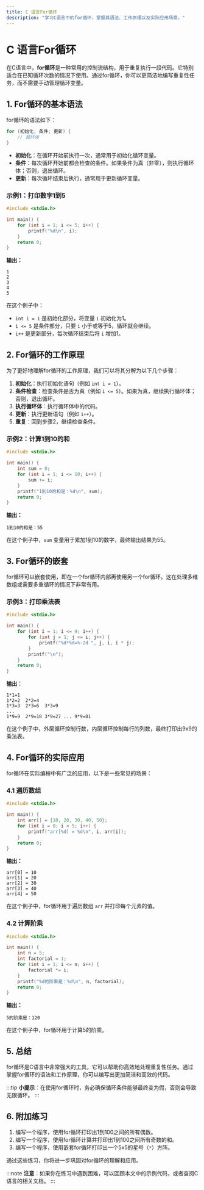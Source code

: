 ```yaml
---
title: C 语言For循环
description: "学习C语言中的for循环，掌握其语法、工作原理以及实际应用场景。"
---
```


# C 语言For循环

在C语言中，**for循环**是一种常用的控制流结构，用于重复执行一段代码。它特别适合在已知循环次数的情况下使用。通过for循环，你可以更简洁地编写重复性任务，而不需要手动管理循环变量。

## 1. For循环的基本语法

for循环的语法如下：

```c
for (初始化; 条件; 更新) {
    // 循环体
}
```

- **初始化**：在循环开始前执行一次，通常用于初始化循环变量。
- **条件**：每次循环开始前都会检查的条件。如果条件为真（非零），则执行循环体；否则，退出循环。
- **更新**：每次循环结束后执行，通常用于更新循环变量。

### 示例1：打印数字1到5

```c
#include <stdio.h>

int main() {
    for (int i = 1; i <= 5; i++) {
        printf("%d\n", i);
    }
    return 0;
}
```

**输出：**

```
1
2
3
4
5
```

在这个例子中：
- `int i = 1` 是初始化部分，将变量 `i` 初始化为1。
- `i <= 5` 是条件部分，只要 `i` 小于或等于5，循环就会继续。
- `i++` 是更新部分，每次循环结束后将 `i` 增加1。

## 2. For循环的工作原理

为了更好地理解for循环的工作原理，我们可以将其分解为以下几个步骤：

1. **初始化**：执行初始化语句（例如 `int i = 1`）。
2. **条件检查**：检查条件是否为真（例如 `i <= 5`）。如果为真，继续执行循环体；否则，退出循环。
3. **执行循环体**：执行循环体中的代码。
4. **更新**：执行更新语句（例如 `i++`）。
5. **重复**：回到步骤2，继续检查条件。

### 示例2：计算1到10的和

```c
#include <stdio.h>

int main() {
    int sum = 0;
    for (int i = 1; i <= 10; i++) {
        sum += i;
    }
    printf("1到10的和是：%d\n", sum);
    return 0;
}
```

**输出：**

```
1到10的和是：55
```

在这个例子中，`sum` 变量用于累加1到10的数字，最终输出结果为55。

## 3. For循环的嵌套

for循环可以嵌套使用，即在一个for循环内部再使用另一个for循环。这在处理多维数组或需要多重循环的情况下非常有用。

### 示例3：打印乘法表

```c
#include <stdio.h>

int main() {
    for (int i = 1; i <= 9; i++) {
        for (int j = 1; j <= i; j++) {
            printf("%d*%d=%-2d ", j, i, i * j);
        }
        printf("\n");
    }
    return 0;
}
```

**输出：**

```
1*1=1  
1*2=2  2*2=4  
1*3=3  2*3=6  3*3=9  
...
1*9=9  2*9=18 3*9=27 ... 9*9=81
```

在这个例子中，外层循环控制行数，内层循环控制每行的列数，最终打印出9x9的乘法表。

## 4. For循环的实际应用

for循环在实际编程中有广泛的应用，以下是一些常见的场景：

### 4.1 遍历数组

```c
#include <stdio.h>

int main() {
    int arr[] = {10, 20, 30, 40, 50};
    for (int i = 0; i < 5; i++) {
        printf("arr[%d] = %d\n", i, arr[i]);
    }
    return 0;
}
```

**输出：**

```
arr[0] = 10
arr[1] = 20
arr[2] = 30
arr[3] = 40
arr[4] = 50
```

在这个例子中，for循环用于遍历数组 `arr` 并打印每个元素的值。

### 4.2 计算阶乘

```c
#include <stdio.h>

int main() {
    int n = 5;
    int factorial = 1;
    for (int i = 1; i <= n; i++) {
        factorial *= i;
    }
    printf("%d的阶乘是：%d\n", n, factorial);
    return 0;
}
```

**输出：**

```
5的阶乘是：120
```

在这个例子中，for循环用于计算5的阶乘。

## 5. 总结

for循环是C语言中非常强大的工具，它可以帮助你高效地处理重复性任务。通过掌握for循环的语法和工作原理，你可以编写出更加简洁和高效的代码。

:::tip
**小提示**：在使用for循环时，务必确保循环条件能够最终变为假，否则会导致无限循环。
:::

## 6. 附加练习

1. 编写一个程序，使用for循环打印出1到100之间的所有偶数。
2. 编写一个程序，使用for循环计算并打印出1到100之间所有奇数的和。
3. 编写一个程序，使用嵌套for循环打印出一个5x5的星号（`*`）方阵。

通过这些练习，你将进一步巩固对for循环的理解和应用。

:::note
**注意**：如果你在练习中遇到困难，可以回顾本文中的示例代码，或者查阅C语言的相关文档。
:::